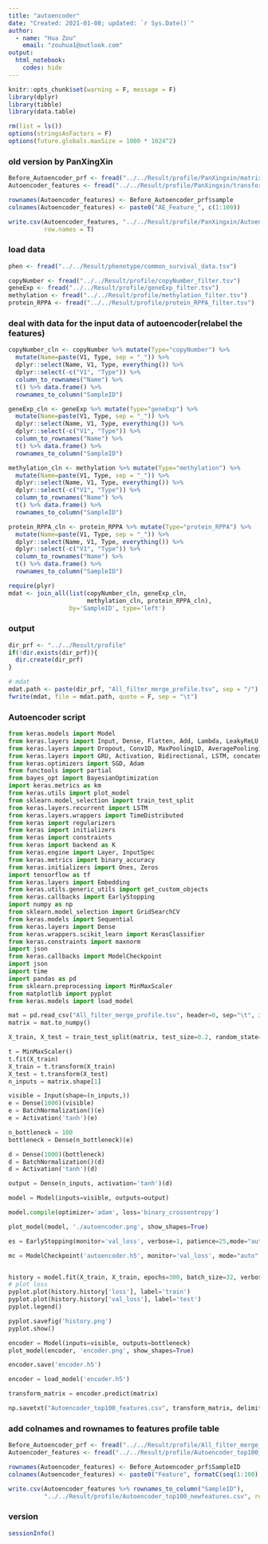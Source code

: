 ---
title: "autoencoder"
date: "Created: 2021-01-08; updated: `r Sys.Date()`"
author: 
  - name: "Hua Zou"
    email: "zouhua1@outlook.com"
output: 
  html_notebook:
    codes: hide
---

```{r setup, include=FALSE}
knitr::opts_chunk$set(warning = F, message = F)
library(dplyr)
library(tibble)
library(data.table)

rm(list = ls())
options(stringsAsFactors = F)
options(future.globals.maxSize = 1000 * 1024^2)
```


### old version by PanXingXin
```{r}
Before_Autoencoder_prf <- fread("../../Result/profile/PanXingxin/matrix.txt")
Autoencoder_features <- fread("../../Result/profile/PanXingxin/transform_matrix.csv")

rownames(Autoencoder_features) <- Before_Autoencoder_prf$sample
colnames(Autoencoder_features) <- paste0("AE_Feature_", c(1:100))

write.csv(Autoencoder_features, "../../Result/profile/PanXingxin/Autoencoder_features_profile.csv", 
          row.names = T)
```


### load data 
```{r}
phen <- fread("../../Result/phenotype/common_survival_data.tsv")

copyNumber <- fread("../../Result/profile/copyNumber_filter.tsv")
geneExp <- fread("../../Result/profile/geneExp_filter.tsv")
methylation <- fread("../../Result/profile/methylation_filter.tsv")
protein_RPPA <- fread("../../Result/profile/protein_RPPA_filter.tsv")
```


### deal with data for the input data of autoencoder(relabel the features)
```{r}
copyNumber_cln <- copyNumber %>% mutate(Type="copyNumber") %>%
  mutate(Name=paste(V1, Type, sep = "_")) %>%
  dplyr::select(Name, V1, Type, everything()) %>%
  dplyr::select(-c("V1", "Type")) %>%
  column_to_rownames("Name") %>%
  t() %>% data.frame() %>%
  rownames_to_column("SampleID")

geneExp_cln <- geneExp %>% mutate(Type="geneExp") %>%
  mutate(Name=paste(V1, Type, sep = "_")) %>%
  dplyr::select(Name, V1, Type, everything()) %>%
  dplyr::select(-c("V1", "Type")) %>%
  column_to_rownames("Name") %>%
  t() %>% data.frame() %>%
  rownames_to_column("SampleID")

methylation_cln <- methylation %>% mutate(Type="methylation") %>%
  mutate(Name=paste(V1, Type, sep = "_")) %>%
  dplyr::select(Name, V1, Type, everything()) %>%
  dplyr::select(-c("V1", "Type")) %>%
  column_to_rownames("Name") %>%
  t() %>% data.frame() %>%
  rownames_to_column("SampleID")

protein_RPPA_cln <- protein_RPPA %>% mutate(Type="protein_RPPA") %>%
  mutate(Name=paste(V1, Type, sep = "_")) %>%
  dplyr::select(Name, V1, Type, everything()) %>%
  dplyr::select(-c("V1", "Type")) %>%
  column_to_rownames("Name") %>%
  t() %>% data.frame() %>%
  rownames_to_column("SampleID")

require(plyr)
mdat <- join_all(list(copyNumber_cln, geneExp_cln, 
                      methylation_cln, protein_RPPA_cln), 
                 by='SampleID', type='left') 
```


### output 
```{r}
dir_prf <- "../../Result/profile"
if(!dir.exists(dir_prf)){
  dir.create(dir_prf)
}

# mdat
mdat.path <- paste(dir_prf, "All_filter_merge_profile.tsv", sep = "/")
fwrite(mdat, file = mdat.path, quote = F, sep = "\t")
```


### Autoencoder script
```{python}
from keras.models import Model
from keras.layers import Input, Dense, Flatten, Add, Lambda, LeakyReLU, Embedding
from keras.layers import Dropout, Conv1D, MaxPooling1D, AveragePooling1D, GlobalAveragePooling1D, SpatialDropout1D
from keras.layers import GRU, Activation, Bidirectional, LSTM, concatenate, BatchNormalization
from keras.optimizers import SGD, Adam
from functools import partial
from bayes_opt import BayesianOptimization
import keras.metrics as km
from keras.utils import plot_model
from sklearn.model_selection import train_test_split
from keras.layers.recurrent import LSTM
from keras.layers.wrappers import TimeDistributed
from keras import regularizers
from keras import initializers
from keras import constraints
from keras import backend as K
from keras.engine import Layer, InputSpec
from keras.metrics import binary_accuracy
from keras.initializers import Ones, Zeros
import tensorflow as tf
from keras.layers import Embedding
from keras.utils.generic_utils import get_custom_objects
from keras.callbacks import EarlyStopping
import numpy as np
from sklearn.model_selection import GridSearchCV
from keras.models import Sequential
from keras.layers import Dense
from keras.wrappers.scikit_learn import KerasClassifier
from keras.constraints import maxnorm
import json
from keras.callbacks import ModelCheckpoint
import json
import time
import pandas as pd
from sklearn.preprocessing import MinMaxScaler
from matplotlib import pyplot
from keras.models import load_model 

mat = pd.read_csv("All_filter_merge_profile.tsv", header=0, sep="\t", index_col="SampleID")
matrix = mat.to_numpy()

X_train, X_test = train_test_split(matrix, test_size=0.2, random_state=1)

t = MinMaxScaler()
t.fit(X_train)
X_train = t.transform(X_train)
X_test = t.transform(X_test)
n_inputs = matrix.shape[1]

visible = Input(shape=(n_inputs,))
e = Dense(1000)(visible)
e = BatchNormalization()(e)
e = Activation('tanh')(e)

n_bottleneck = 100
bottleneck = Dense(n_bottleneck)(e)

d = Dense(1000)(bottleneck)
d = BatchNormalization()(d)
d = Activation('tanh')(d)

output = Dense(n_inputs, activation='tanh')(d)

model = Model(inputs=visible, outputs=output)

model.compile(optimizer='adam', loss='binary_crossentropy')

plot_model(model, './autoencoder.png', show_shapes=True)

es = EarlyStopping(monitor='val_loss', verbose=1, patience=25,mode="auto",)

mc = ModelCheckpoint('autoencoder.h5', monitor='val_loss', mode="auto",verbose=1, save_best_only=True)


history = model.fit(X_train, X_train, epochs=300, batch_size=32, verbose=2, validation_data=(X_test,X_test), callbacks=[es,mc])
# plot loss
pyplot.plot(history.history['loss'], label='train')
pyplot.plot(history.history['val_loss'], label='test')
pyplot.legend()

pyplot.savefig('history.png')
pyplot.show()

encoder = Model(inputs=visible, outputs=bottleneck)
plot_model(encoder, 'encoder.png', show_shapes=True)

encoder.save('encoder.h5')

encoder = load_model('encoder.h5')

transform_matrix = encoder.predict(matrix)

np.savetxt("Autoencoder_top100_features.csv", transform_matrix, delimiter=",")
```


### add colnames and rownames to features profile table 
```{r}
Before_Autoencoder_prf <- fread("../../Result/profile/All_filter_merge_profile.tsv")
Autoencoder_features <- fread("../../Result/profile/Autoencoder_top100_features.csv")

rownames(Autoencoder_features) <- Before_Autoencoder_prf$SampleID
colnames(Autoencoder_features) <- paste0("Feature", formatC(seq(1:100), width = 3, flag=0))

write.csv(Autoencoder_features %>% rownames_to_column("SampleID"),
          "../../Result/profile/Autoencoder_top100_newfeatures.csv", row.names = F)
```


### version
```{r}
sessionInfo()
```
